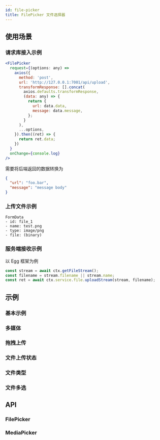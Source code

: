 ```yaml
---
id: file-picker
title: FilePicker 文件选择器
---
```



## 使用场景

### 请求库接入示例

```jsx
<FilePicker
  request={(options: any) =>
    axios({
      method: 'post',
      url: 'http://127.0.0.1:7001/api/upload',
      transformResponse: [].concat(
        axios.defaults.transformResponse,
        (data: any) => {
          return {
            url: data.data,
            message: data.message,
          };
        }
      ),
      ...options,
    }).then((ret) => {
      return ret.data;
    })
  }
  onChange={console.log}
/>
```

需要将后端返回的数据转换为

```json
{
  "url": "foo.bar",
  "message": "message body"
}
```

### 上传文件示例

```
FormData
- id: file_1
- name: test.png
- type: image/png
- file: (binary)
```

### 服务端接收示例

以 Egg 框架为例

```js
const stream = await ctx.getFileStream();
const filename = stream.filename || stream.name;
const ret = await ctx.service.file.uploadStream(stream, filename);
```

## 示例

### 基本示例

<Story fn={stories.Basic} />

### 多媒体

<Story fn={stories.Media} />

### 拖拽上传

<Story fn={stories.DragFile} />

### 文件上传状态

<Story fn={stories.Status} />

### 文件类型

<Story fn={stories.FileTypes} />

### 文件多选

<Story fn={stories.Multiple} />

## API

### FilePicker

<PropsTable component={FilePicker} />

### MediaPicker

<PropsTable component={MediaPicker} />
